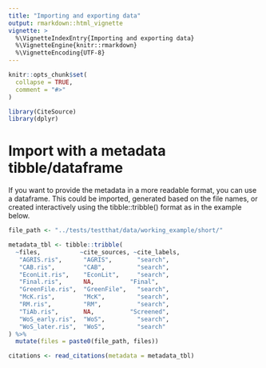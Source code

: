 ```yaml
---
title: "Importing and exporting data"
output: rmarkdown::html_vignette
vignette: >
  %\VignetteIndexEntry{Importing and exporting data}
  %\VignetteEngine{knitr::rmarkdown}
  %\VignetteEncoding{UTF-8}
---
```


```r
knitr::opts_chunk$set(
  collapse = TRUE,
  comment = "#>"
)
```

```r
library(CiteSource)
library(dplyr)
```

# Import with a metadata tibble/dataframe

If you want to provide the metadata in a more readable format, you can use a dataframe. This could be imported, generated based on the file names, or created interactively using the tibble::tribble() format as in the example below.

```r

file_path <- "../tests/testthat/data/working_example/short/"

metadata_tbl <- tibble::tribble(
  ~files,           ~cite_sources, ~cite_labels, 
   "AGRIS.ris",      "AGRIS",       "search",    
   "CAB.ris",        "CAB",         "search",    
   "EconLit.ris",    "EconLit",     "search",    
   "Final.ris",      NA,          "Final",     
   "GreenFile.ris",  "GreenFile",   "search",    
   "McK.ris",        "McK",         "search",    
   "RM.ris",         "RM",          "search",    
   "TiAb.ris",       NA,          "Screened",  
   "WoS_early.ris",  "WoS",         "search",    
   "WoS_later.ris",  "WoS",         "search"
) %>% 
  mutate(files = paste0(file_path, files))

citations <- read_citations(metadata = metadata_tbl)

```


